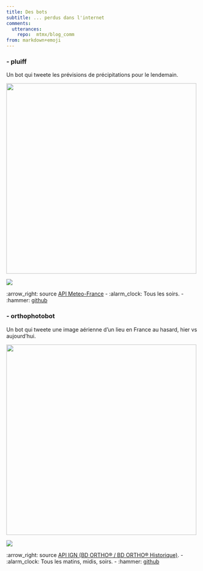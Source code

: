 ```yaml
---
title: Des bots
subtitle: ... perdus dans l'internet
comments:
  utterances: 
    repo:  mtmx/blog_comm
from: markdown+emoji
---
```


### - pluiff

Un bot qui tweete les prévisions de précipitations pour le lendemain.

![](images/echantillon_pluiff.png){fig-alt="Pluiff" fig-align="center" width="500"}

[![](https://img.shields.io/twitter/url/https/twitter.com/pluiff.svg?style=social&label=Follow%20%40pluiff)](https://twitter.com/pluiff)

:arrow_right: source [API Meteo-France](https://donneespubliques.meteofrance.fr/) - :alarm_clock: Tous les soirs. - :hammer: [github](https://github.com/mtmx/pluiff)




### - orthophotobot

Un bot qui tweete une image aérienne d'un lieu en France au hasard, hier vs aujourd'hui.

![](images/orthophoto_poi.gif){fig-alt="orthophoto" fig-align="center" width="500"}

[![](https://img.shields.io/twitter/url/https/twitter.com/orthophotobot.svg?style=social&label=Follow%20%40orthophotobot)](https://twitter.com/orthophotobot)


:arrow_right: source [API IGN (BD ORTHO® / BD ORTHO® Historique)](https://geoservices.ign.fr/services-web-experts). - :alarm_clock: Tous les matins, midis, soirs. - :hammer: [github](https://github.com/mtmx/orthophotobot)

